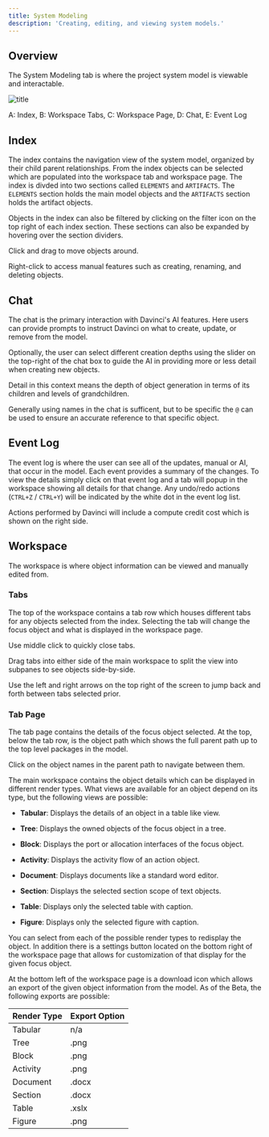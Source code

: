 ```yaml
---
title: System Modeling
description: 'Creating, editing, and viewing system models.'
---
```


## Overview
The System Modeling tab is where the project system model is viewable and interactable.


![title](/images/viewcaptures/systemview_zones.png)

A: Index, B: Workspace Tabs, C: Workspace Page, D: Chat, E: Event Log

## Index
The index contains the navigation view of the system model, organized by their child parent relationships. From the index objects can be selected which are populated into the workspace tab and workspace page. The index is divded into two sections called `ELEMENTS` and `ARTIFACTS`. The `ELEMENTS` section holds the main model objects and the `ARTIFACTS` section holds the artifact objects.

Objects in the index can also be filtered by clicking on the filter icon on the top right of each index section. These sections can also be expanded by hovering over the section dividers.

<Tip>Click and drag to move objects around.</Tip>

<Tip>Right-click to access manual features such as creating, renaming, and deleting objects.</Tip>

## Chat
The chat is the primary interaction with Davinci's AI features. Here users can provide prompts to instruct Davinci on what to create, update, or remove from the model. 

Optionally, the user can select different creation depths using the slider on the top-right of the chat box to guide the AI in providing more or less detail when creating new objects. 

<Info>Detail in this context means the depth of object generation in terms of its children and levels of grandchildren.</Info>

<Tip>Generally using names in the chat is sufficent, but to be specific the `@` can be used to ensure an accurate reference to that specific object.</Tip>

## Event Log
The event log is where the user can see all of the updates, manual or AI, that occur in the model. Each event provides a summary of the changes. To view the details simply click on that event log and a tab will popup in the workspace showing all details for that change. Any undo/redo actions (`CTRL+Z` / `CTRL+Y`) will be indicated by the white dot in the event log list. 

<Info>Actions performed by Davinci will include a compute credit cost which is shown on the right side.</Info>

## Workspace
The workspace is where object information can be viewed and manually edited from. 

### Tabs
The top of the workspace contains a tab row which houses different tabs for any objects selected from the index. Selecting the tab will change the focus object and what is displayed in the workspace page.

<Tip>Use middle click to quickly close tabs.</Tip>

<Tip>Drag tabs into either side of the main workspace to split the view into subpanes to see objects side-by-side.</Tip>

<Tip>Use the left and right arrows on the top right of the screen to jump back and forth between tabs selected prior.</Tip>

### Tab Page
The tab page contains the details of the focus object selected. At the top, below the tab row, is the object path which shows the full parent path up to the top level packages in the model.

<Tip>Click on the object names in the parent path to navigate between them.</Tip>

The main workspace contains the object details which can be displayed in different render types. What views are available for an object depend on its type, but the following views are possible:

* **Tabular**: Displays the details of an object in a table like view.

* **Tree**: Displays the owned objects of the focus object in a tree. 

* **Block**: Displays the port or allocation interfaces of the focus object.

* **Activity**: Displays the activity flow of an action object.

* **Document**: Displays documents like a standard word editor.

* **Section**: Displays the selected section scope of text objects.

* **Table**: Displays only the selected table with caption.

* **Figure**: Displays only the selected figure with caption.

You can select from each of the possible render types to redisplay the object. In addition there is a settings button located on the bottom right of the workspace page that allows for customization of that display for the given focus object.

At the bottom left of the workspace page is a download icon which allows an export of the given object information from the model. As of the Beta, the following exports are possible:

| Render Type | Export Option                           |
| -------- | ------------------------------------- |
| Tabular   | n/a                     |
| Tree     | .png                          |
| Block   | .png |
| Activity   | .png |
| Document   | .docx |
| Section   | .docx |
| Table   | .xslx |
| Figure   | .png |

